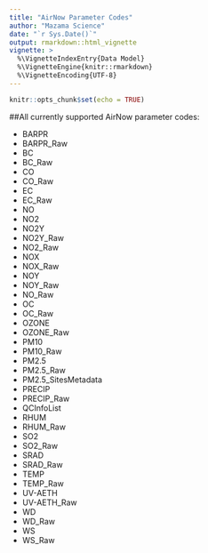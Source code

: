 ```yaml
---
title: "AirNow Parameter Codes"
author: "Mazama Science"
date: "`r Sys.Date()`"
output: rmarkdown::html_vignette
vignette: >
  %\VignetteIndexEntry{Data Model}
  %\VignetteEngine{knitr::rmarkdown}
  %\VignetteEncoding{UTF-8}
---
```


```r
knitr::opts_chunk$set(echo = TRUE)
```
##All currently supported AirNow parameter codes:

* BARPR
* BARPR_Raw
* BC
* BC_Raw
* CO
* CO_Raw
* EC
* EC_Raw
* NO
* NO2
* NO2Y
* NO2Y_Raw
* NO2_Raw
* NOX
* NOX_Raw
* NOY
* NOY_Raw
* NO_Raw
* OC
* OC_Raw
* OZONE
* OZONE_Raw
* PM10
* PM10_Raw
* PM2.5
* PM2.5_Raw
* PM2.5_SitesMetadata
* PRECIP
* PRECIP_Raw
* QCInfoList
* RHUM
* RHUM_Raw
* SO2
* SO2_Raw
* SRAD
* SRAD_Raw
* TEMP
* TEMP_Raw
* UV-AETH
* UV-AETH_Raw
* WD
* WD_Raw
* WS
* WS_Raw